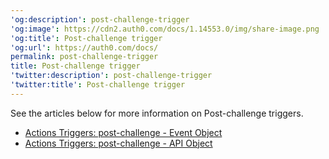 ---
'og:description': post-challenge-trigger
'og:image': https://cdn2.auth0.com/docs/1.14553.0/img/share-image.png
'og:title': Post-challenge trigger
'og:url': https://auth0.com/docs/
permalink: post-challenge-trigger
title: Post-challenge trigger
'twitter:description': post-challenge-trigger
'twitter:title': Post-challenge trigger
---
See the articles below for more information on Post-challenge triggers.

* [Actions Triggers: post-challenge - Event Object](/docs/customize/actions/explore-triggers/password-reset-triggers/post-challenge-trigger/post-challenge-event-object)
* [Actions Triggers: post-challenge - API Object](/docs/customize/actions/explore-triggers/password-reset-triggers/post-challenge-trigger/post-challenge-api-object)
